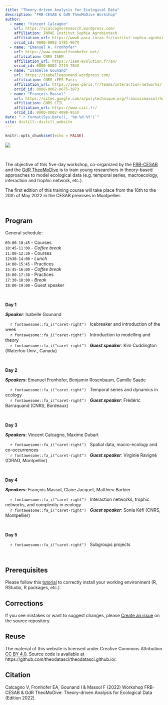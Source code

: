 ```yaml
---
title: "Theory-driven Analysis for Ecological Data"
description: "FRB-CESAB & GdR TheoMoDive Workshop"
author:
  - name: "Vincent Calcagno"
    url: https://vcalcagnoresearch.wordpress.com/
    affiliation: INRAE Institut Sophia Agrobiotech
    affiliation_url: https://www6.paca.inrae.fr/institut-sophia-agrobiotech
    orcid_id: 0000-0002-5781-967X
  - name: "Emanuel A. Fronhofer"
    url: https://www.emanuelfronhofer.net/
    affiliation: CNRS ISEM
    affiliation_url: https://isem-evolution.fr/en/
    orcid_id: 0000-0002-2219-784X
  - name: "Isabelle Gounand"
    url: https://isabellegounand.wordpress.com/
    affiliation: CNRS iEES-Paris
    affiliation_url: https://iees-paris.fr/teams/interaction-networks/
    orcid_id: 0000-0002-0675-3973
  - name: "François Massol"
    url: https://sites.google.com/a/polytechnique.org/francoismassol/home
    affiliation: CNRS CIIL
    affiliation_url: https://www.ciil.fr/
    orcid_id: 0000-0002-4098-955X
date: "`r format(Sys.Date(), '%m-%d-%Y')`"
site: distill::distill_website
---
```


```r
knitr::opts_chunk$set(echo = FALSE)
```



![](img/banner-theodatasci_150dpi.png)



<br />


The objective of this five-day workshop, co-organized by the 
[FRB-CESAB](https://www.fondationbiodiversite.fr/en/about-the-foundation/le-cesab/) 
and the 
[GdR TheoMoDive](https://sete-moulis-cnrs.fr/en/research/centre-for-biodiversity-theory-and-modelling/theomodive)
is to train young researchers in theory-based approaches to model ecological data 
(e.g. temporal series, macroecology, interaction and trophic network, etc.).

The first edition of this training course will take place from the 16th to the 
20th of May 2022 in the CESAB premises in Montpellier.


<br />



## Program

General schedule: 

`09:00-10:45` - Courses<br/>
`10:45-11:00` - _Coffee break_<br/>
`11:00-12:30` - Courses<br/>
`12h30-14:00` - _Lunch_<br/>
`14:00-15:45` - Practices<br/>
`15:45-16:00` - _Coffee break_<br/>
`16:00-17:30` - Practices<br/>
`17:30-18:00` - _Break_<br/>
`18:00-19:00` - Guest speaker


<br/>

**Day 1**

**_Speaker_**: Isabelle Gounand

&nbsp;&nbsp;&nbsp;&nbsp;`r fontawesome::fa_i("caret-right")` &nbsp;
Icebreaker and introduction of the week
<br/>&nbsp;&nbsp;&nbsp;&nbsp;`r fontawesome::fa_i("caret-right")` &nbsp;
Introduction to modelling and theory
<br/>&nbsp;&nbsp;&nbsp;&nbsp;`r fontawesome::fa_i("caret-right")` &nbsp;
**_Guest speaker_**: Kim Cuddington (Waterloo Univ., Canada)


<br/>

**Day 2**

**_Speakers_**: Emanuel Fronhofer, Benjamin Rosenbaum, Camille Saade

&nbsp;&nbsp;&nbsp;&nbsp;`r fontawesome::fa_i("caret-right")` &nbsp;
Temporal series and dynamics in ecology
<br/>&nbsp;&nbsp;&nbsp;&nbsp;`r fontawesome::fa_i("caret-right")` &nbsp;
**_Guest speaker_**: Frédéric Barraquand (CNRS, Bordeaux)


<br/>

**Day 3**

**_Speakers_**: Vincent Calcagno, Maxime Dubart

&nbsp;&nbsp;&nbsp;&nbsp;`r fontawesome::fa_i("caret-right")` &nbsp;
Spatial data, macro-ecology and co-occurrences
<br/>&nbsp;&nbsp;&nbsp;&nbsp;`r fontawesome::fa_i("caret-right")` &nbsp;
**_Guest speaker_**: Virginie Ravigné (CIRAD, Montpellier)



<br/>

**Day 4**

**_Speakers_**: François Massol, Claire Jacquet, Matthieu Barbier

&nbsp;&nbsp;&nbsp;&nbsp;`r fontawesome::fa_i("caret-right")` &nbsp;
Interaction networks, trophic networks, and complexity in ecology
<br/>&nbsp;&nbsp;&nbsp;&nbsp;`r fontawesome::fa_i("caret-right")` &nbsp;
**_Guest speaker_**: Sonia Kéfi (CNRS, Montpellier)



<br/>

**Day 5**

&nbsp;&nbsp;&nbsp;&nbsp;`r fontawesome::fa_i("caret-right")` &nbsp;
Subgroups projects


<br/>



## Prerequisites



Please follow this [tutorial](instructions.html) to correctly install your 
working environment (R, RStudio, R packages, etc.).


## Corrections {.appendix}


If you see mistakes or want to suggest changes, please 
[Create an issue](https://github.com/theodatasci/theodatasci.github.io/issues)
on the source repository.



## Reuse {.appendix}


The material of this website is licensed under Creative Commons Attribution 
[CC BY 4.0](https://creativecommons.org/licenses/by/4.0/).
Source code is available at https://github.com/theodatasci/theodatasci.github.io/.



## Citation {.appendix}



Calcagno V, Fronhofer EA, Gounand I & Massol F (2022) 
Workshop FRB-CESAB & GdR TheoMoDive: Theory-driven Analysis for Ecological Data (Edition 2022). 
